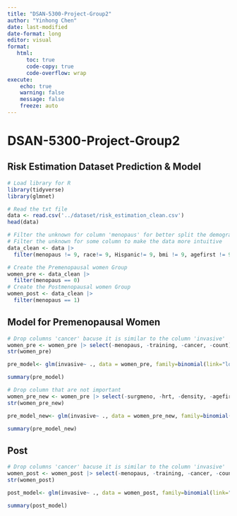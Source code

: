 ```yaml
---
title: "DSAN-5300-Project-Group2"
author: "Yinhong Chen"
date: last-modified
date-format: long
editor: visual
format:
   html: 
      toc: true
      code-copy: true
      code-overflow: wrap
execute:
    echo: true
    warning: false
    message: false
    freeze: auto
---
```


# DSAN-5300-Project-Group2

## Risk Estimation Dataset Prediction & Model

```r
# Load library for R
library(tidyverse)
library(glmnet)
```

```r
# Read the txt file
data <- read.csv('../dataset/risk_estimation_clean.csv')
head(data)
```

```r
# Filter the unknown for column 'menopaus' for better split the demographic into two group
# Filter the unknown for some column to make the data more intuitive
data_clean <- data |>
  filter(menopaus != 9, race!= 9, Hispanic!= 9, bmi != 9, agefirst != 9, nrelbc != 9, brstproc != 9, lastmamm != 9)
```

```r
# Create the Premenopausal women Group
women_pre <- data_clean |>
  filter(menopaus == 0)
# Create the Postmenopausal women Group
women_post <- data_clean |>
  filter(menopaus == 1)
```

## Model for Premenopausal Women

```r
# Drop columns 'cancer' bacuse it is similar to the column 'invasive' 
women_pre <- women_pre |> select(-menopaus, -training, -cancer, -count)
str(women_pre)
```

```r
pre_model<- glm(invasive~ ., data = women_pre, family=binomial(link="logit"))
```

```r
summary(pre_model)
```

```r
# Drop column that are not important
women_pre_new <- women_pre |> select(-surgmeno, -hrt, -density, -agefirst)
str(women_pre_new)
```

```r
pre_model_new<- glm(invasive~ ., data = women_pre_new, family=binomial(link="logit"))
```

```r
summary(pre_model_new)
```

## Post

```r
# Drop columns 'cancer' bacuse it is similar to the column 'invasive' 
women_post <- women_post |> select(-menopaus, -training, -cancer, -count)
str(women_post)
```

```r
post_model<- glm(invasive~ ., data = women_post, family=binomial(link="logit"))
```

```r
summary(post_model)
```
